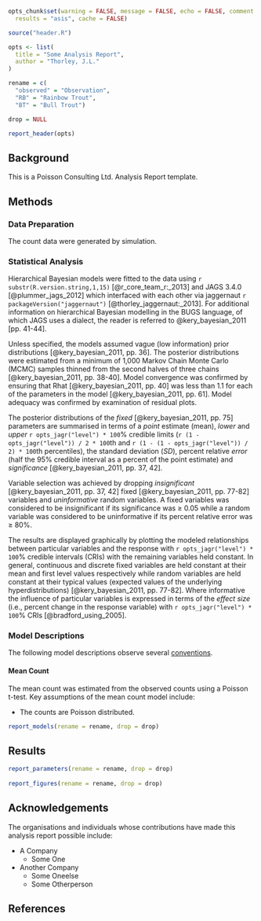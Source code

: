 ```r

opts_chunk$set(warning = FALSE, message = FALSE, echo = FALSE, comment = NA, 
  results = "asis", cache = FALSE)

source("header.R")
```

```r

opts <- list(
  title = "Some Analysis Report",
  author = "Thorley, J.L."
)

rename = c(
  "observed" = "Observation",
  "RB" = "Rainbow Trout",
  "BT" = "Bull Trout")

drop = NULL
```

```r
report_header(opts)
```

## Background

This is a Poisson Consulting Ltd. Analysis Report template.

## Methods

### Data Preparation

The count data were generated by simulation.

### Statistical Analysis

Hierarchical Bayesian models were fitted to the data using 
`r substr(R.version.string,1,15)` [@r_core_team_r:_2013] 
and JAGS 3.4.0 [@plummer_jags_2012]
which interfaced with each other via 
jaggernaut `r packageVersion("jaggernaut")` [@thorley_jaggernaut:_2013]. 
For additional information on hierarchical Bayesian modelling in the BUGS language, of which JAGS uses a dialect, the reader is referred to @kery_bayesian_2011 [pp. 41-44].

Unless specified, the models assumed vague (low information) prior distributions 
[@kery_bayesian_2011, pp. 36]. The posterior distributions were estimated from a minimum of 1,000 Markov Chain Monte Carlo (MCMC) samples thinned 
from the second halves of three chains [@kery_bayesian_2011, pp. 38-40]. 
Model convergence was confirmed by ensuring that Rhat [@kery_bayesian_2011, pp. 40]
 was less than 1.1 for each of the parameters in the model 
 [@kery_bayesian_2011, pp. 61]. 
Model adequacy was confirmed by examination of residual plots.

The posterior distributions of the *fixed* 
[@kery_bayesian_2011, pp. 75] parameters
are summarised in terms of a *point* estimate (mean), 
*lower* and *upper* `r opts_jagr("level") * 100`% credible limits (`r (1 - opts_jagr("level")) / 2 * 100`th 
and `r (1 - (1 - opts_jagr("level")) / 2) * 100`th percentiles), the standard deviation (*SD*), percent relative *error* (half the 95% credible interval as a percent of the point estimate) and *significance* [@kery_bayesian_2011, pp. 37, 42].

Variable selection was achieved by dropping *insignificant* 
[@kery_bayesian_2011, pp. 37, 42] fixed [@kery_bayesian_2011, pp. 77-82] variables
and *uninformative* random  variables.
A fixed variables was considered to be
insignificant if its significance was $\geq$ 0.05 while a random variable was
considered to be uninformative if its percent relative error was $\geq$ 80%.

The results are displayed 
graphically by plotting the modeled relationships between particular 
variables and the response with `r opts_jagr("level") * 100`% 
credible intervals (CRIs) with the 
remaining variables held constant. In general, 
continuous and discrete fixed variables are held constant at their mean and 
first level values respectively while random variables are held constant at their 
typical values (expected values of the underlying hyperdistributions) 
[@kery_bayesian_2011, pp. 77-82]. 
Where informative the influence of particular variables is expressed in terms 
of the *effect size* (i.e., percent change in the response variable) with 
`r opts_jagr("level") * 100`% CRIs 
[@bradford_using_2005].

### Model Descriptions

The following model descriptions observe several [conventions](http://www.poissonconsulting.ca/modeling/model-description-conventions.html).

#### Mean Count

The mean count was estimated from the observed counts
using a Poisson t-test. Key assumptions of the mean count model include:

- The counts are Poisson distributed.

```r
report_models(rename = rename, drop = drop)
```

## Results

```r
report_parameters(rename = rename, drop = drop)
  
report_figures(rename = rename, drop = drop)
```

## Acknowledgements

The organisations and individuals whose contributions have made this analysis report possible include:

- A Company
    - Some One
- Another Company
    - Some Oneelse
    - Some Otherperson

## References
